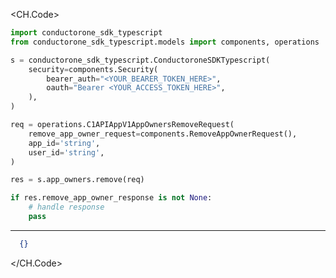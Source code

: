 
<CH.Code>
```python Remove.py
import conductorone_sdk_typescript
from conductorone_sdk_typescript.models import components, operations

s = conductorone_sdk_typescript.ConductoroneSDKTypescript(
    security=components.Security(
        bearer_auth="<YOUR_BEARER_TOKEN_HERE>",
        oauth="Bearer <YOUR_ACCESS_TOKEN_HERE>",
    ),
)

req = operations.C1APIAppV1AppOwnersRemoveRequest(
    remove_app_owner_request=components.RemoveAppOwnerRequest(),
    app_id='string',
    user_id='string',
)

res = s.app_owners.remove(req)

if res.remove_app_owner_response is not None:
    # handle response
    pass
```
---

```json Example Response
  {}
```
</CH.Code>
